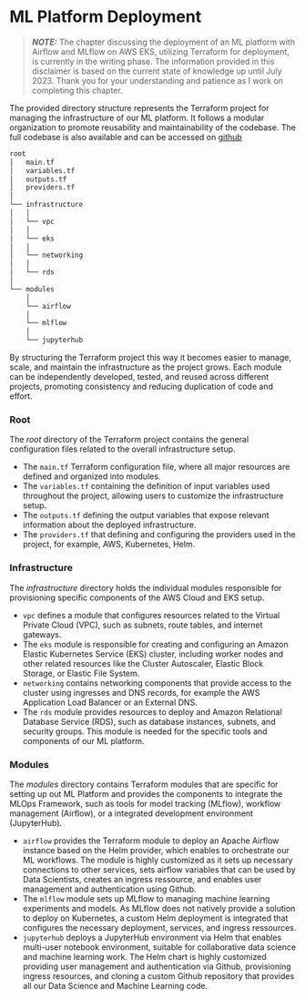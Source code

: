 
# ML Platform Deployment

> **_NOTE:_** The chapter discussing the deployment of an ML platform with Airflow and MLflow on AWS EKS, utilizing Terraform for deployment, is currently in the writing phase. The information provided in this disclaimer is based on the current state of knowledge up until July 2023. Thank you for your understanding and patience as I work on completing this chapter.

The provided directory structure represents the Terraform project for managing the infrastructure of our ML platform. It follows a modular organization to promote reusability and maintainability of the codebase. The full codebase is also available and can be accessed on [github](https://github.com/seblum/mlops-airflow-on-eks)

```bash
root
│   main.tf
│   variables.tf
│   outputs.tf
│   providers.tf
│
└── infrastructure
│   │
│   └── vpc
│   │
│   └── eks
│   │
│   └── networking
│   │
│   └── rds
│
└── modules
    │
    └── airflow
    │
    └── mlflow
    │
    └── jupyterhub
```

By structuring the Terraform project this way it becomes easier to manage, scale, and maintain the infrastructure as the project grows. Each module can be independently developed, tested, and reused across different projects, promoting consistency and reducing duplication of code and effort.

### Root  {.unlisted .unnumbered}

The *root* directory of the Terraform project contains the general configuration files related to the overall infrastructure setup.

* The `main.tf` Terraform configuration file, where all major resources are defined and organized into modules.
* The `variables.tf` containing the definition of input variables used throughout the project, allowing users to customize the infrastructure setup.
* The `outputs.tf` defining the output variables that expose relevant information about the deployed infrastructure.
* The `providers.tf` that defining and configuring the providers used in the project, for example, AWS, Kubernetes, Helm.

### Infrastructure {.unlisted .unnumbered}

The *infrastructure* directory holds the individual modules responsible for provisioning specific components of the AWS Cloud and EKS setup.

* `vpc` defines a module that configures resources related to the Virtual Private Cloud (VPC), such as subnets, route tables, and internet gateways.
* The `eks` module is responsible for creating and configuring an Amazon Elastic Kubernetes Service (EKS) cluster, including worker nodes and other related resources like the Cluster Autoscaler, Elastic Block Storage, or Elastic File System.
* `networking` contains networking components that provide access to the cluster using ingresses and DNS records, for example the AWS Application Load Balancer or an External DNS.
* The `rds` module provides resources to deploy and Amazon Relational Database Service (RDS), such as database instances, subnets, and security groups. This module is needed for the specific tools and components of our ML platform.

### Modules {.unlisted .unnumbered}

The *modules* directory contains Terraform modules that are specific for setting up out ML Platform and provides the components to integrate the MLOps Framework, such as tools for model tracking (MLflow), workflow management (Airflow), or a integrated development environment (JupyterHub).

* `airflow` provides the Terraform module to deploy an Apache Airflow instance based on the Helm provider, which enables to orchestrate our ML workflows. The module is highly customized as it sets up necessary connections to other services, sets airflow variables that can be used by Data Scientists, creates an ingress ressource, and enables user management and authentication using Github.
* The `mlflow` module sets up MLflow to managing machine learning experiments and models. As MLflow does not natively provide a solution to deploy on Kubernetes, a custom Helm deployment is integrated that configures the necessary deployment, services, and ingress ressources.
* `jupyterhub` deploys a JupyterHub environment via Helm that enables multi-user notebook environment, suitable for collaborative data science and machine learning work. The Helm chart is highly customized providing user management and authentication via Github, provisioning ingress resources, and cloning a custom Github repository that provides all our Data Science and Machine Learning code.

